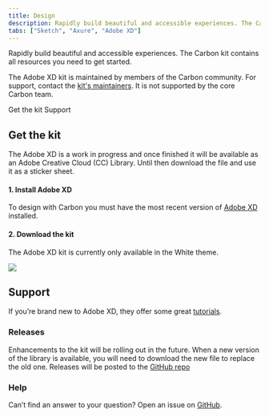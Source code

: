 ```yaml
---
title: Design
description: Rapidly build beautiful and accessible experiences. The Carbon kit contains all resources you need to get started.
tabs: ["Sketch", "Axure", "Adobe XD"]
---
```


<PageDescription>

Rapidly build beautiful and accessible experiences. The Carbon kit contains all resources you need to get started.

</PageDescription>

<InlineNotification>

The Adobe XD kit is maintained by members of the Carbon community. For support, contact the [kit's maintainers](https://github.com/IBM/design-kit/issues/new?assignees=&labels=kit%3A+adobe+xd&template=-adobe-xd--carbon-kit.md&title=%5Bcomponent%5D+description+of+issue). It is not supported by the core Carbon team.

</InlineNotification>

<AnchorLinks>

<AnchorLink>Get the kit</AnchorLink>
<AnchorLink>Support</AnchorLink>

</AnchorLinks>

## Get the kit

The Adobe XD is a work in progress and once finished it will be available as an Adobe Creative Cloud (CC) Library. Until then download the file and use it as a sticker sheet.

#### 1. Install Adobe XD

To design with Carbon you must have the most recent version of [Adobe XD](https://www.adobe.com/products/xd.html) installed.

#### 2. Download the kit

The Adobe XD kit is currently only available in the White theme.

<Row>
<Column colLg={4} colMd={4} noGutterSm>
  <ResourceCard
    subTitle="Get the Adobe XD Design kit"
    href="https://github.com/IBM/design-kit/raw/master/Adobe%20XD/Carbon%20Design%20System%20-%20V10%20-%20White%20(11.01.19).xd"
    actionIcon="download">

![](images/adobe-xd.png)

  </ResourceCard>
</Column>
</Row>

## Support

If you’re brand new to Adobe XD, they offer some great [tutorials](https://helpx.adobe.com/xd/tutorials.html).

### Releases

Enhancements to the kit will be rolling out in the future. When a new version of the library is available, you will need to download the new file to replace the old one. Releases will be posted to the [GitHub repo](https://github.com/IBM/design-kit)

### Help

Can’t find an answer to your question? Open an issue on [GitHub](https://github.com/IBM/design-kit/issues/new?assignees=&labels=kit%3A+adobe+xd&template=-adobe-xd--carbon-kit.md&title=%5Bcomponent%5D+description+of+issue).
